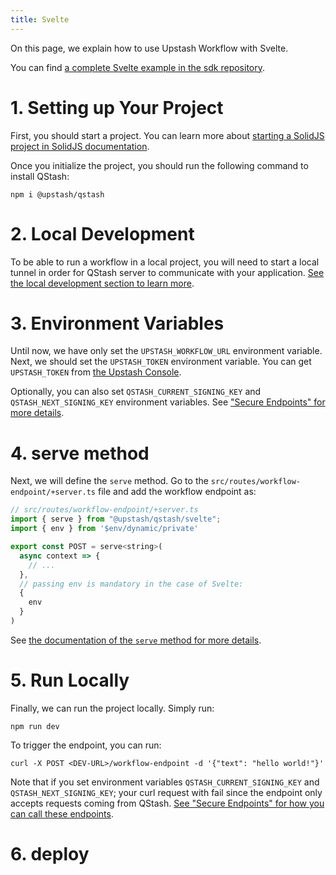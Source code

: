 ```yaml
---
title: Svelte
---
```

On this page, we explain how to use Upstash Workflow with Svelte.

You can find [a complete Svelte example in the sdk repository](https://github.com/upstash/qstash-js/tree/main/examples/workflow/sveltekit).

# 1. Setting up Your Project

First, you should start a project. You can learn more about [starting a SolidJS project in SolidJS documentation](https://kit.svelte.dev/docs/creating-a-project).

Once you initialize the project, you should run the following command to install QStash:

```
npm i @upstash/qstash
```

# 2. Local Development

To be able to run a workflow in a local project, you will need to start a local tunnel in order for QStash server to communicate with your application. [See the local development section to learn more](/qstash/workflow/howto/local-development).

# 3. Environment Variables

Until now, we have only set the `UPSTASH_WORKFLOW_URL` environment variable. Next, we should set the `UPSTASH_TOKEN` environment variable. You can get `UPSTASH_TOKEN` from [the Upstash Console](https://console.upstash.com/).

Optionally, you can also set `QSTASH_CURRENT_SIGNING_KEY` and `QSTASH_NEXT_SIGNING_KEY` environment variables. See ["Secure Endpoints" for more details](/qstash/workflow/howto/security).

# 4. serve method

Next, we will define the `serve` method. Go to the `src/routes/workflow-endpoint/+server.ts` file and add the workflow endpoint as:

```javascript
// src/routes/workflow-endpoint/+server.ts
import { serve } from "@upstash/qstash/svelte";
import { env } from '$env/dynamic/private'

export const POST = serve<string>(
  async context => {
    // ...
  },
  // passing env is mandatory in the case of Svelte:
  {
    env
  }
)
```

See [the documentation of the `serve` method for more details](/qstash/workflow/basics/serve).

# 5. Run Locally

Finally, we can run the project locally. Simply run:

```
npm run dev
```

To trigger the endpoint, you can run:

```
curl -X POST <DEV-URL>/workflow-endpoint -d '{"text": "hello world!"}'
```

Note that if you set environment variables `QSTASH_CURRENT_SIGNING_KEY` and `QSTASH_NEXT_SIGNING_KEY`; your curl request with fail since the endpoint only accepts requests coming from QStash. [See "Secure Endpoints" for how you can call these endpoints](/qstash/workflow/howto/security).

# 6. deploy
